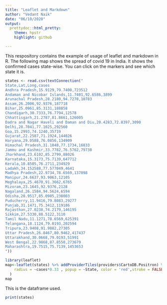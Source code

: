 ```yaml
---
title: "Leaflet and Markdown"
author: "Vedant Naik"
date: "06/10/2020"
output:
  prettydoc::html_pretty:
    theme: hpstr
    highlight: github

---
```

This respository contains the example of usage of leaflet and markdown in R. The following map shows the spread of covid 19 in India. It shows the confirmed cases state-wise. You can click on the markers and see which state it is. 
```r
states <- read.csv(textConnection("
State,Lat,Long,cases
Andhra Pradesh,15.9129,79.7400,723512
Andaman and Nicobar Islands,11.7401,92.6586,3899
Arunachal Pradesh,28.2180,94.7278,10783
Assam,26.2006,92.9376,187718
Bihar,25.0961,85.3131,188858
Chandigarh,30.7333,76.7794,12578
Chhattisgarh,21.2787,81.8661,126005
Dadra and Nagar Haveli and Daman and Diu,20.4283,72.8397,3090
Delhi,28.7041,77.1025,292560
Goa,15.2993,74.1240,35719
Gujarat,22.2587,71.1924,144026
Haryana,29.0588,76.0856,134909
Himachal Pradesh,31.1048,77.1734,16033
Jammu and Kashmir,33.7782,76.5762,79738
Jharkhand,23.6102,85.2799,88026
Karnataka,15.3173,75.7139,647712
Kerala,10.8505,76.2711,234929
Ladakh,34.152588,77.577049,4641
Madhya Pradesh,22.9734,78.6569,137098
Manipur,24.6637,93.9063,12105
Meghalaya,25.4670,91.3662,6765
Mizoram,23.1645,92.9376,2128
Nagaland,26.1584,94.5624,6594
Odisha,20.9517,85.0985,238003
Puducherry,11.9416,79.8083,29277
Punjab,31.1471,75.3412,119186
Rajasthan,27.0238,74.2179,146195
Sikkim,27.5330,88.5122,3110
Tamil Nadu,11.1271,78.6569,625391
Telangana,18.1124,79.0193,202594
Tripura,23.9408,91.9882,27305
Uttar Pradesh,26.8467,80.9462,417437
Uttarakhand,30.0668,79.0193,51991
West Bengal,22.9868,87.8550,273679
Maharashtra,19.7515,75.7139,1453653
"))
```
```r
library(leaflet)
map<-leaflet(states) %>% addProviderTiles(providers$CartoDB.Positron) %>%addCircles(lng = ~Long, lat = ~Lat,
    radius = ~cases*0.33 , popup = ~State, color = 'red',stroke = FALSE,
  )
map
```

This is the dataframe used.
```r
print(states)
```

